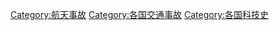 {{Categories by country|nocat}}

[[Category:航天事故|Category:航天事故]]
[[Category:各国交通事故|Category:各国交通事故]]
[[Category:各国科技史|Category:各国科技史]]